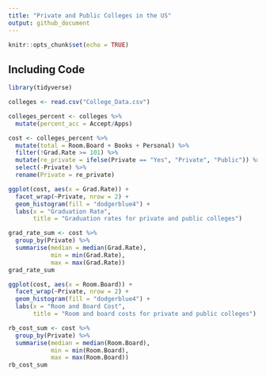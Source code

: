 ```yaml
---
title: "Private and Public Colleges in the US"
output: github_document
---
```


```r
knitr::opts_chunk$set(echo = TRUE)
```

## Including Code

```r
library(tidyverse)
```

```r
colleges <- read.csv("College_Data.csv")
```

```r
colleges_percent <- colleges %>%
  mutate(percent_acc = Accept/Apps)
```

```r
cost <- colleges_percent %>%
  mutate(total = Room.Board + Books + Personal) %>%
  filter(!Grad.Rate >= 101) %>%
  mutate(re_private = ifelse(Private == "Yes", "Private", "Public")) %>%
  select(-Private) %>%
  rename(Private = re_private)
```

```r
ggplot(cost, aes(x = Grad.Rate)) +
  facet_wrap(~Private, nrow = 2) +
  geom_histogram(fill = "dodgerblue4") +
  labs(x = "Graduation Rate",
       title = "Graduation rates for private and public colleges")
```

```r
grad_rate_sum <- cost %>%
  group_by(Private) %>%
  summarise(median = median(Grad.Rate),
            min = min(Grad.Rate),
            max = max(Grad.Rate))
grad_rate_sum
```


```r
ggplot(cost, aes(x = Room.Board)) +
  facet_wrap(~Private, nrow = 2) +
  geom_histogram(fill = "dodgerblue4") +
  labs(x = "Room and Board Cost",
       title = "Room and board costs for private and public colleges")
```

```r
rb_cost_sum <- cost %>%
  group_by(Private) %>%
  summarise(median = median(Room.Board),
            min = min(Room.Board),
            max = max(Room.Board))
rb_cost_sum
```


